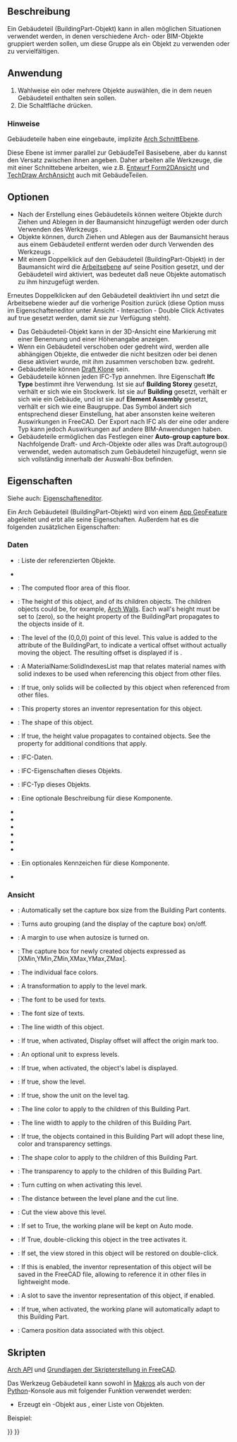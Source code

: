 <languages/>

{{Docnav/de
|
|
|[[Arch_Workbench/de|Arch]]
|IconL=
|IconR=
|IconC=Workbench_Arch.svg
}}

{{VeryImportantMessage|DIESER BEFEHL IST VERALTET<br>
Er steht in {{VersionPlus/de|1.0}} nicht zur Verfügung.<br>Das BuildingPart-Objekt ist allerdings nicht veraltet; statt diesem können die Befehle [[Arch_Building/de|Arch Gebäude]] und [[Arch_Floor/de|Arch Stockwerk]] verwendet werden, um es zu erstellen.}}

{{GuiCommand/de
|Name=Arch BuildingPart
|Name/de=Arch Gebäudeteil
|MenuLocation=Arch → Gebäudeteil, 3D/BIM → Level
|Workbenches=[[Arch_Workbench/de|Arch]]
|Version=0.18
|SeeAlso=[[Arch_Building/de|Arch Gebäude]], [[Arch_Site/de|Arch Grundstück]]
}}

<span id="Description"></span>
==Beschreibung==

Ein Gebäudeteil (BuildingPart-Objekt) kann in allen möglichen Situationen verwendet werden, in denen verschiedene Arch- oder BIM-Objekte gruppiert werden sollen, um diese Gruppe als ein Objekt zu verwenden oder zu vervielfältigen.

<span id="Usage"></span>
==Anwendung==

# Wahlweise ein oder mehrere Objekte auswählen, die in dem neuen Gebäudeteil enthalten sein sollen.
# Die Schaltfläche {{Button|[[Image:Arch BuildingPart.svg|16px]] [[Arch_BuildingPart/de|Arch Gebäudeteil]]}} drücken.

<span id="Notes"></span>
=== Hinweise ===

Gebäudeteile haben eine eingebaute, implizite [[Arch_SectionPlane/de|Arch SchnittEbene]].

Diese Ebene ist immer parallel zur GebäudeTeil Basisebene, aber du kannst den Versatz zwischen ihnen angeben. Daher arbeiten alle Werkzeuge, die mit einer Schnittebene arbeiten, wie z.B. [[Draft_Shape2DView/de|Entwurf Form2DAnsicht]] und [[TechDraw_ArchView/de|TechDraw ArchAnsicht]] auch mit GebäudeTeilen.

<span id="Options"></span>
==Optionen==

* Nach der Erstellung eines Gebäudeteils können weitere Objekte durch Ziehen und Ablegen in der Baumansicht hinzugefügt werden oder durch Verwenden des Werkzeugs {{Button|[[Image:Arch Add.svg|16px]] [[Arch_Add/de|Arch Hinzufügen]]}}.
* Objekte können, durch Ziehen und Ablegen aus der Baumansicht heraus aus einem Gebäudeteil entfernt werden oder durch Verwenden des Werkzeugs {{Button|[[Image:Arch Remove.svg|16px]] [[Arch_Remove/de|Arch Entfernen]]}}.
* Mit einem Doppelklick auf den Gebäudeteil (BuildingPart-Objekt) in der Baumansicht wird die [[Draft_SelectPlane/de|Arbeitsebene]] auf seine Position gesetzt, und der Gebäudeteil wird aktiviert, was bedeutet daß neue Objekte automatisch zu ihm hinzugefügt werden.
Erneutes Doppelklicken auf den Gebäudeteil deaktiviert ihn und setzt die Arbeitsebene wieder auf die vorherige Position zurück (diese Option muss im Eigenschafteneditor unter Ansicht - Interaction - Double Click Activates auf true gesetzt werden, damit sie zur Verfügung steht).
* Das Gebäudeteil-Objekt kann in der 3D-Ansicht eine Markierung mit einer Benennung und einer Höhenangabe anzeigen.
* Wenn ein Gebäudeteil verschoben oder gedreht wird, werden alle abhängigen Objekte, die entweder die {{PropertyData/de|Move With Host}} nicht besitzen oder bei denen diese aktiviert wurde, mit ihm zusammen verschoben bzw. gedreht.
* Gebäudeteile können [[Draft_Clone/de|Draft Klone]] sein.
* Gebäudeteile können jeden IFC-Typ annehmen. Ihre Eigenschaft '''Ifc Type''' bestimmt ihre Verwendung. Ist sie auf '''Building Storey''' gesetzt, verhält er sich wie ein Stockwerk. Ist sie auf '''Building''' gesetzt, verhält er sich wie ein Gebäude, und ist sie auf '''Element Assembly''' gesetzt, verhält er sich wie eine Baugruppe. Das Symbol ändert sich entsprechend dieser Einstellung, hat aber ansonsten keine weiteren Auswirkungen in FreeCAD. Der Export nach IFC als der eine oder andere Typ kann jedoch Auswirkungen auf andere BIM-Anwendungen haben.
* Gebäudeteile ermöglichen das Festlegen einer '''Auto-group capture box'''. Nachfolgende Draft- und Arch-Objekte oder alles was Draft.autogroup() verwendet, weden automatisch zum Gebäudeteil hinzugefügt, wenn sie sich vollständig innerhalb der Auswahl-Box befinden. {{Version/de|0.20}}

<span id="Properties"></span>
==Eigenschaften==

Siehe auch: [[Property_editor/de|Eigenschafteneditor]].

Ein Arch Gebäudeteil (BuildingPart-Objekt) wird von einem [[App_GeoFeature/de|App GeoFeature]] abgeleitet und erbt alle seine Eigenschaften. Außerdem hat es die folgenden zusätzlichen Eigenschaften:

<span id="Data"></span>
===Daten===

{{TitleProperty|Basis}}

* {{PropertyData/de|Group|LinkList}}: Liste der referenzierten Objekte.
* {{PropertyData/de|_ Group Touched|Bool|Hidden}}

{{TitleProperty|Building Part}}

* {{PropertyData|Area|Area}}: The computed floor area of this floor.
* {{PropertyData|Height|Length}}: The height of this object, and of its children objects. The children objects could be, for example, [[Arch Wall|Arch Walls]]. Each wall's height must be set to {{incode|0}} (zero), so the height property of the BuildingPart propagates to the objects inside of it.
* {{PropertyData|Level Offset|Length}}: The level of the (0,0,0) point of this level. This value is added to the {{incode|Placement.Base.z}} attribute of the BuildingPart, to indicate a vertical offset without actually moving the object. The resulting offset is displayed if {{PropertyView|Show Level}} is {{TRUE}}.
* {{PropertyData|Materials Table|Map|Hidden}}: A MaterialName:SolidIndexesList map that relates material names with solid indexes to be used when referencing this object from other files.
* {{PropertyData|Only Solids|Bool}}: If true, only solids will be collected by this object when referenced from other files.
* {{PropertyData|Saved Inventor|FileIncluded|Hidden}}: This property stores an inventor representation for this object.
* {{PropertyData|Shape|PartShape|Hidden}}: The shape of this object.

{{TitleProperty|Children}}

* {{PropertyData|Height Propagate|Bool}}: If true, the height value propagates to contained objects. See the {{PropertyData|Height}} property for additional conditions that apply.

{{TitleProperty|IFC}}

* {{PropertyData/de|Ifc Data|Map|Hidden}}: IFC-Daten.
* {{PropertyData/de|Ifc Properties|Map|Hidden}}: IFC-Eigenschaften dieses Objekts.
* {{PropertyData/de|Ifc Type|Enumeration}}: IFC-Typ dieses Objekts.

{{TitleProperty|IFC Attributes}}

* {{PropertyData/de|Description|String}}: Eine optionale Beschreibung für diese Komponente.
* {{PropertyData/de|Global Id|String}}
* {{PropertyData/de|Object Type|String}}
* {{PropertyData/de|Overall Height|Length}}
* {{PropertyData/de|Overall Width|Length}}
* {{PropertyData/de|Partitioning Type|Enumeration}}
* {{PropertyData/de|Predefined Type|Enumeration}}
* {{PropertyData/de|Tag|String}}: Ein optionales Kennzeichen für diese Komponente.
* {{PropertyData/de|User Defined Partitioning Type|String}}

<span id="View"></span>
===Ansicht===

{{TitleProperty|Auto Group}}

* {{PropertyView|Autogroup Autosize|Bool}}: Automatically set the capture box size from the Building Part contents. {{Version|0.20}}
* {{PropertyView|Autogroup Box|Bool}}: Turns auto grouping (and the display of the capture box) on/off. {{Version|0.20}}
* {{PropertyView|Autogroup Margin|Length}}: A margin to use when autosize is turned on. {{Version|0.20}}
* {{PropertyView|Autogroup Size|IntegerList}}: The capture box for newly created objects expressed as [XMin,YMin,ZMin,XMax,YMax,ZMax]. {{Version|0.20}}

{{TitleProperty|Building Part}}

* {{PropertyView|Diffuse Color|ColorList|Hidden}}: The individual face colors.
* {{PropertyView|Display Offset|Placement}}: A transformation to apply to the level mark.
* {{PropertyView|Font Name|Font}}: The font to be used for texts.
* {{PropertyView|Font Size|Length}}: The font size of texts.
* {{PropertyView|Line Width|Float}}: The line width of this object.
* {{PropertyView|Origin Offset|Bool}}: If true, when activated, Display offset will affect the origin mark too.
* {{PropertyView|Override Unit|String}}: An optional unit to express levels.
* {{PropertyView|Show Label|Bool}}: If true, when activated, the object's label is displayed.
* {{PropertyView|Show Level|Bool}}: If true, show the level.
* {{PropertyView|Show Unit|Bool}}: If true, show the unit on the level tag.

{{TitleProperty|Children}}

* {{PropertyView|Children Line Color|Color}}: The line color to apply to the children of this Building Part.
* {{PropertyView|Children Line Width|Float}}: The line width to apply to the children of this Building Part.
* {{PropertyView|Children Override|Bool}}: If true, the objects contained in this Building Part will adopt these line, color and transparency settings.
* {{PropertyView|Children Shape Color|Color}}: The shape color to apply to the children of this Building Part.
* {{PropertyView|Children Transparency|Percent}}: The transparency to apply to the children of this Building Part.

{{TitleProperty|Clip}}

* {{PropertyView|Auto Cut View|Bool}}: Turn cutting on when activating this level.
* {{PropertyView|Cut Margin|Length}}: The distance between the level plane and the cut line.
* {{PropertyView|Cut View|Bool}}: Cut the view above this level.

{{TitleProperty|Interactions}}

* {{PropertyView|Auto Working Plane|Bool}}: If set to True, the working plane will be kept on Auto mode.
* {{PropertyView|Double Click Activates|Bool}}: If True, double-clicking this object in the tree activates it.
* {{PropertyView|Restore View|Bool}}: If set, the view stored in this object will be restored on double-click.
* {{PropertyView|Save Inventor|Bool}}: If this is enabled, the inventor representation of this object will be saved in the FreeCAD file, allowing to reference it in other files in lightweight mode.
* {{PropertyView|Saved Inventor|FileIncluded|Hidden}}: A slot to save the inventor representation of this object, if enabled.
* {{PropertyView|Set Working Plane|Bool}}: If true, when activated, the working plane will automatically adapt to this Building Part.
* {{PropertyView|View Data|FloatList|Hidden}}: Camera position data associated with this object.

<span id="Scripting"></span>
==Skripten==

{{Emphasis|Siehe auch:}} [[Arch_API/de|Arch API]] und [[FreeCAD_Scripting_Basics/de|Grundlagen der Skripterstellung in FreeCAD]].

Das Werkzeug Gebäudeteil kann sowohl in [[macros/de|Makros]] als auch von der [[Python/de|Python]]-Konsole aus mit folgender Funktion verwendet werden:

{{Code|code=
BuildingPart = makeBuildingPart(objectslist=None)
}}

* Erzeugt ein {{incode|Building}}-Objekt aus {{incode|objectslist}}, einer Liste von Objekten.

Beispiel:
{{Code|code=
import FreeCAD, Draft, Arch

p1 = FreeCAD.Vector(0, 0, 0)
p2 = FreeCAD.Vector(2000, 0, 0)
baseline = Draft.makeLine(p1, p2)
baseline2 = Draft.makeLine(p1, -1*p2)

Wall1 = Arch.makeWall(baseline, length=None, width=150, height=2000)
Wall2 = Arch.makeWall(baseline2, length=None, width=150, height=1800)
FreeCAD.ActiveDocument.recompute()

BuildingPart = Arch.makeBuildingPart([Wall1, Wall2])

Floor = Arch.makeFloor([BuildingPart])
Building = Arch.makeBuilding([Floor])
Site = Arch.makeSite(Building)
FreeCAD.ActiveDocument.recompute()
}}


{{Docnav/de
|
|
|[[Arch_Workbench/de|Arch]]
|IconL=
|IconR=
|IconC=Workbench_Arch.svg
}}

{{BIM_Tools_navi{{#translation:}}}}
{{Userdocnavi{{#translation:}}}}